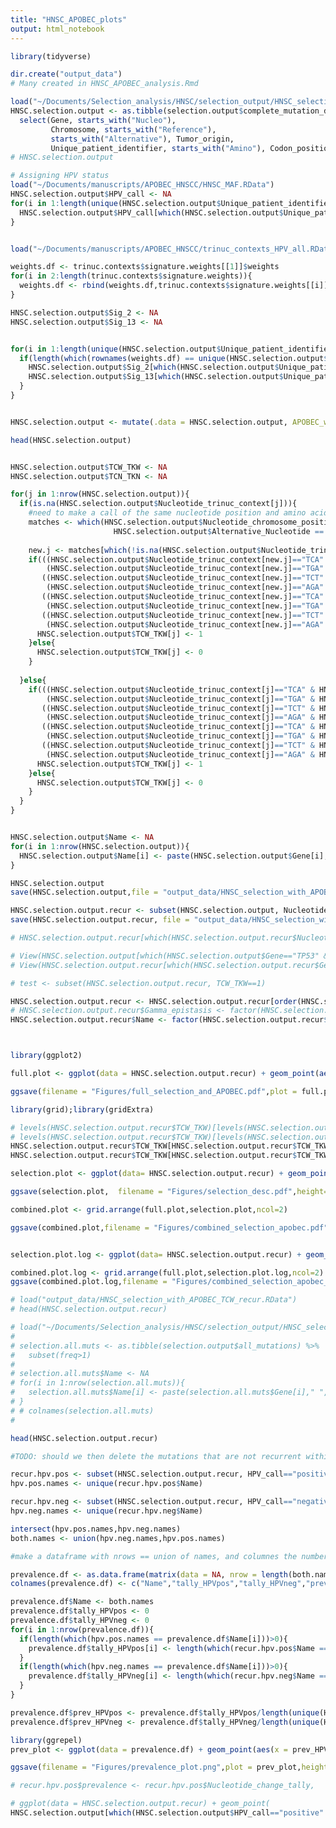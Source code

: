 ```yaml
---
title: "HNSC_APOBEC_plots"
output: html_notebook
---
```




```r
library(tidyverse)
```


```r
dir.create("output_data")
# Many created in HNSC_APOBEC_analysis.Rmd

load("~/Documents/Selection_analysis/HNSC/selection_output/HNSC_selection_output.RData")
HNSC.selection.output <- as.tibble(selection.output$complete_mutation_data) %>%
  select(Gene, starts_with("Nucleo"), 
         Chromosome, starts_with("Reference"),
         starts_with("Alternative"), Tumor_origin, 
         Unique_patient_identifier, starts_with("Amino"), Codon_position, synonymous.mu, trinucs, Gamma_epistasis)  
# HNSC.selection.output

# Assigning HPV status
load("~/Documents/manuscripts/APOBEC_HNSCC/HNSC_MAF.RData") 
HNSC.selection.output$HPV_call <- NA
for(i in 1:length(unique(HNSC.selection.output$Unique_patient_identifier))){
  HNSC.selection.output$HPV_call[which(HNSC.selection.output$Unique_patient_identifier == unique(HNSC.selection.output$Unique_patient_identifier)[i])] <- HNSC.MAF$HPV_call[which(HNSC.MAF$Unique_patient_identifier == unique(HNSC.selection.output$Unique_patient_identifier)[i])[1]]
}


load("~/Documents/manuscripts/APOBEC_HNSCC/trinuc_contexts_HPV_all.RData")

weights.df <- trinuc.contexts$signature.weights[[1]]$weights
for(i in 2:length(trinuc.contexts$signature.weights)){
  weights.df <- rbind(weights.df,trinuc.contexts$signature.weights[[i]]$weights)
}

HNSC.selection.output$Sig_2 <- NA
HNSC.selection.output$Sig_13 <- NA


for(i in 1:length(unique(HNSC.selection.output$Unique_patient_identifier))){
  if(length(which(rownames(weights.df) == unique(HNSC.selection.output$Unique_patient_identifier)[i]))>0){
    HNSC.selection.output$Sig_2[which(HNSC.selection.output$Unique_patient_identifier == unique(HNSC.selection.output$Unique_patient_identifier)[i])] <- weights.df$Signature.2[which(rownames(weights.df) == unique(HNSC.selection.output$Unique_patient_identifier)[i])]
    HNSC.selection.output$Sig_13[which(HNSC.selection.output$Unique_patient_identifier == unique(HNSC.selection.output$Unique_patient_identifier)[i])] <- weights.df$Signature.13[which(rownames(weights.df) == unique(HNSC.selection.output$Unique_patient_identifier)[i])]
  }
}


HNSC.selection.output <- mutate(.data = HNSC.selection.output, APOBEC_weight = Sig_2 + Sig_13)

head(HNSC.selection.output)


HNSC.selection.output$TCW_TKW <- NA
HNSC.selection.output$TCN_TKN <- NA

for(j in 1:nrow(HNSC.selection.output)){
  if(is.na(HNSC.selection.output$Nucleotide_trinuc_context[j])){
    #need to make a call of the same nucleotide position and amino acid alternative, find which is NOT NA, and make this the new "j" 
    matches <- which(HNSC.selection.output$Nucleotide_chromosome_position == HNSC.selection.output$Nucleotide_chromosome_position[j] &
                       HNSC.selection.output$Alternative_Nucleotide == HNSC.selection.output$Alternative_Nucleotide[j])
    
    new.j <- matches[which(!is.na(HNSC.selection.output$Nucleotide_trinuc_context[matches]))]
    if(((HNSC.selection.output$Nucleotide_trinuc_context[new.j]=="TCA" & HNSC.selection.output$Alternative_Nucleotide[new.j]=="T") | 
        (HNSC.selection.output$Nucleotide_trinuc_context[new.j]=="TGA" & HNSC.selection.output$Alternative_Nucleotide[new.j]=="A")) | 
       ((HNSC.selection.output$Nucleotide_trinuc_context[new.j]=="TCT" & HNSC.selection.output$Alternative_Nucleotide[new.j]=="T") | 
        (HNSC.selection.output$Nucleotide_trinuc_context[new.j]=="AGA" & HNSC.selection.output$Alternative_Nucleotide[new.j]=="A")) |
       ((HNSC.selection.output$Nucleotide_trinuc_context[new.j]=="TCA" & HNSC.selection.output$Alternative_Nucleotide[new.j]=="G") | 
        (HNSC.selection.output$Nucleotide_trinuc_context[new.j]=="TGA" & HNSC.selection.output$Alternative_Nucleotide[new.j]=="C")) |
       ((HNSC.selection.output$Nucleotide_trinuc_context[new.j]=="TCT" & HNSC.selection.output$Alternative_Nucleotide[new.j]=="G") | 
        (HNSC.selection.output$Nucleotide_trinuc_context[new.j]=="AGA" & HNSC.selection.output$Alternative_Nucleotide[new.j]=="C"))){
      HNSC.selection.output$TCW_TKW[j] <- 1
    }else{
      HNSC.selection.output$TCW_TKW[j] <- 0
    }
    
  }else{
    if(((HNSC.selection.output$Nucleotide_trinuc_context[j]=="TCA" & HNSC.selection.output$Alternative_Nucleotide[j]=="T") | 
        (HNSC.selection.output$Nucleotide_trinuc_context[j]=="TGA" & HNSC.selection.output$Alternative_Nucleotide[j]=="A")) | 
       ((HNSC.selection.output$Nucleotide_trinuc_context[j]=="TCT" & HNSC.selection.output$Alternative_Nucleotide[j]=="T") | 
        (HNSC.selection.output$Nucleotide_trinuc_context[j]=="AGA" & HNSC.selection.output$Alternative_Nucleotide[j]=="A")) |
       ((HNSC.selection.output$Nucleotide_trinuc_context[j]=="TCA" & HNSC.selection.output$Alternative_Nucleotide[j]=="G") | 
        (HNSC.selection.output$Nucleotide_trinuc_context[j]=="TGA" & HNSC.selection.output$Alternative_Nucleotide[j]=="C")) |
       ((HNSC.selection.output$Nucleotide_trinuc_context[j]=="TCT" & HNSC.selection.output$Alternative_Nucleotide[j]=="G") | 
        (HNSC.selection.output$Nucleotide_trinuc_context[j]=="AGA" & HNSC.selection.output$Alternative_Nucleotide[j]=="C"))){
      HNSC.selection.output$TCW_TKW[j] <- 1
    }else{
      HNSC.selection.output$TCW_TKW[j] <- 0
    }
  }
}


HNSC.selection.output$Name <- NA
for(i in 1:nrow(HNSC.selection.output)){
  HNSC.selection.output$Name[i] <- paste(HNSC.selection.output$Gene[i]," ",ifelse(!is.na(HNSC.selection.output$Amino_acid_reference[i]),paste(HNSC.selection.output$Amino_acid_reference[i],HNSC.selection.output$Amino_acid_position[i],HNSC.selection.output$Amino_acid_alternative[i],sep=""),paste(HNSC.selection.output$Reference_Nucleotide[i],HNSC.selection.output$Nucleotide_chromosome_position[i],HNSC.selection.output$Alternative_Nucleotide[i],"NCSNV")),sep="")
}

HNSC.selection.output
save(HNSC.selection.output,file = "output_data/HNSC_selection_with_APOBEC_TCW.RData")

HNSC.selection.output.recur <- subset(HNSC.selection.output, Nucleotide_change_tally>1)
save(HNSC.selection.output.recur, file = "output_data/HNSC_selection_with_APOBEC_TCW_recur.RData")

# HNSC.selection.output.recur[which(HNSC.selection.output.recur$Nucleotide_chromosome_position==7577017),]

# View(HNSC.selection.output[which(HNSC.selection.output$Gene=="TP53" & HNSC.selection.output$Amino_acid_position==285),])
# View(HNSC.selection.output.recur[which(HNSC.selection.output.recur$Gene=="TP53" & HNSC.selection.output.recur$Amino_acid_position==285),])

# test <- subset(HNSC.selection.output.recur, TCW_TKW==1)

```


```r
HNSC.selection.output.recur <- HNSC.selection.output.recur[order(HNSC.selection.output.recur$Gamma_epistasis,decreasing = T),]
# HNSC.selection.output.recur$Gamma_epistasis <- factor(HNSC.selection.output.recur$Gamma_epistasis, levels=unique(HNSC.selection.output.recur$Gamma_epistasis))
HNSC.selection.output.recur$Name <- factor(HNSC.selection.output.recur$Name, levels= rev(unique(HNSC.selection.output.recur$Name)))



library(ggplot2)

full.plot <- ggplot(data = HNSC.selection.output.recur) + geom_point(aes(y=Name, x=APOBEC_weight,color=as.factor(TCW_TKW)),alpha=0.5) + theme_bw() + theme(legend.position = "none")

ggsave(filename = "Figures/full_selection_and_APOBEC.pdf",plot = full.plot,height = 40)

library(grid);library(gridExtra)

# levels(HNSC.selection.output.recur$TCW_TKW)[levels(HNSC.selection.output.recur$TCW_TKW)==1] <- "TRUE"
# levels(HNSC.selection.output.recur$TCW_TKW)[levels(HNSC.selection.output.recur$TCW_TKW)==0] <- "FALSE"
HNSC.selection.output.recur$TCW_TKW[HNSC.selection.output.recur$TCW_TKW==0] <- "FALSE"
HNSC.selection.output.recur$TCW_TKW[HNSC.selection.output.recur$TCW_TKW==1] <- "TRUE"

selection.plot <- ggplot(data= HNSC.selection.output.recur) + geom_point(aes(x=Name, y=Gamma_epistasis,color=TCW_TKW)) + coord_flip() + theme_bw() 

ggsave(selection.plot,  filename = "Figures/selection_desc.pdf",height=40)

combined.plot <- grid.arrange(full.plot,selection.plot,ncol=2)

ggsave(combined.plot,filename = "Figures/combined_selection_apobec.pdf", height = 40,width = 14)


selection.plot.log <- ggplot(data= HNSC.selection.output.recur) + geom_point(aes(x=Name, y=log10(Gamma_epistasis),color=TCW_TKW)) + coord_flip() + theme_bw() 

combined.plot.log <- grid.arrange(full.plot,selection.plot.log,ncol=2)
ggsave(combined.plot.log,filename = "Figures/combined_selection_apobec_log.pdf", height = 40,width = 14)


```



```r
# load("output_data/HNSC_selection_with_APOBEC_TCW_recur.RData")
# head(HNSC.selection.output.recur)

# load("~/Documents/Selection_analysis/HNSC/selection_output/HNSC_selection_output.RData")
# 
# selection.all.muts <- as.tibble(selection.output$all_mutations) %>%
#   subset(freq>1)
# 
# selection.all.muts$Name <- NA
# for(i in 1:nrow(selection.all.muts)){
#   selection.all.muts$Name[i] <- paste(selection.all.muts$Gene[i]," ",ifelse(!is.na(selection.all.muts$AA_Ref[i]),paste(selection.all.muts$AA_Ref[i],selection.all.muts$AA_Pos[i],selection.all.muts$AA_Change[i],sep=""),paste(selection.all.muts$Nuc_Ref[i],selection.all.muts$Nucleotide_position[i],selection.all.muts$Nuc_Change[i],"NCSNV")),sep="")
# }
# # colnames(selection.all.muts)
# 

head(HNSC.selection.output.recur)

#TODO: should we then delete the mutations that are not recurrent within these smaller datasets? 

recur.hpv.pos <- subset(HNSC.selection.output.recur, HPV_call=="positive")
hpv.pos.names <- unique(recur.hpv.pos$Name)

recur.hpv.neg <- subset(HNSC.selection.output.recur, HPV_call=="negative")
hpv.neg.names <- unique(recur.hpv.neg$Name)

intersect(hpv.pos.names,hpv.neg.names)
both.names <- union(hpv.neg.names,hpv.pos.names)

#make a dataframe with nrows == union of names, and columnes the number in each type of tumor and then the prevalence in each type

prevalence.df <- as.data.frame(matrix(data = NA, nrow = length(both.names), ncol=5))
colnames(prevalence.df) <- c("Name","tally_HPVpos","tally_HPVneg","prev_HPVpos","prev_HPVneg")

prevalence.df$Name <- both.names
prevalence.df$tally_HPVpos <- 0
prevalence.df$tally_HPVneg <- 0
for(i in 1:nrow(prevalence.df)){
  if(length(which(hpv.pos.names == prevalence.df$Name[i]))>0){
    prevalence.df$tally_HPVpos[i] <- length(which(recur.hpv.pos$Name == prevalence.df$Name[i]))
  }
  if(length(which(hpv.neg.names == prevalence.df$Name[i]))>0){
    prevalence.df$tally_HPVneg[i] <- length(which(recur.hpv.neg$Name == prevalence.df$Name[i]))
  }  
}

prevalence.df$prev_HPVpos <- prevalence.df$tally_HPVpos/length(unique(HNSC.selection.output$Tumor_origin[which(HNSC.selection.output$HPV_call=="positive")]))
prevalence.df$prev_HPVneg <- prevalence.df$tally_HPVneg/length(unique(HNSC.selection.output$Tumor_origin[which(HNSC.selection.output$HPV_call=="negative")])) #TODO why only 411? did one tumor have no SNP? 

library(ggrepel)
prev_plot <- ggplot(data = prevalence.df) + geom_point(aes(x = prev_HPVneg, y = prev_HPVpos),alpha=0.1,size=5) + geom_text_repel(data = subset(prevalence.df, (prev_HPVneg>0.02 | prev_HPVpos>0.025) | (prev_HPVneg>0.01 & prev_HPVpos>0)),aes(x = prev_HPVneg, y = prev_HPVpos,label=Name),box.padding = 0.8,size=5,color="darkred",fontface="bold") + theme_bw() + labs(x="Prevalence in HPV- tumors", y="Prevalence in HPV+ tumors") #+ geom_label(aes(x = prev_HPVneg, y = prev_HPVpos, label=Name))

ggsave(filename = "Figures/prevalence_plot.png",plot = prev_plot,height = 7,width = 7)

# recur.hpv.pos$prevalence <- recur.hpv.pos$Nucleotide_change_tally,

# ggplot(data = HNSC.selection.output.recur) + geom_point(
HNSC.selection.output[which(HNSC.selection.output$HPV_call=="positive" & HNSC.selection.output$Gene=="TP53"),]

```




